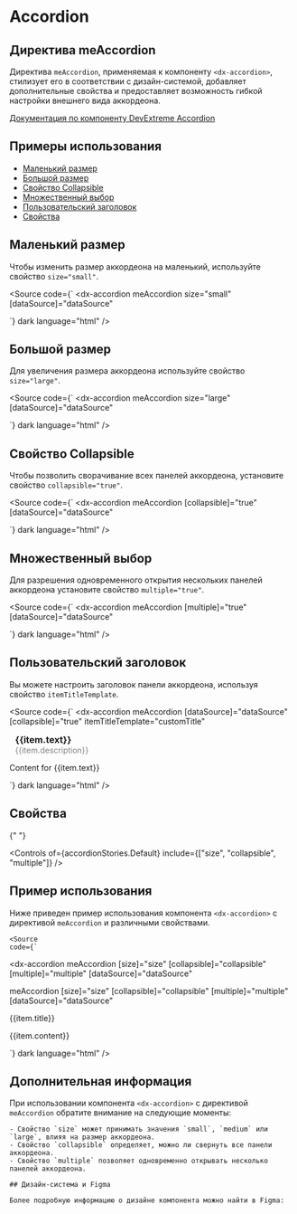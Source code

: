 
<Meta
  title="Components/Accordion(RC)"
  component={MeAccordionDirective}
  of={accordionStories}
/>

# Accordion

## Директива meAccordion

Директива `meAccordion`, применяемая к компоненту `<dx-accordion>`, стилизует его в соответствии с дизайн-системой, добавляет дополнительные свойства и предоставляет возможность гибкой настройки внешнего вида аккордеона.

[Документация по компоненту DevExtreme Accordion](https://js.devexpress.com/Documentation/ApiReference/UI_Components/dxAccordion/)

<Source of={accordionStories.Default} dark language="html" />

## Примеры использования

- [Маленький размер](#маленький-размер)
- [Большой размер](#большой-размер)
- [Свойство Collapsible](#свойство-collapsible)
- [Множественный выбор](#множественный-выбор)
- [Пользовательский заголовок](#пользовательский-заголовок)
- [Свойства](#свойства)

## Маленький размер

Чтобы изменить размер аккордеона на маленький, используйте свойство `size="small"`.

<Source
  code={`
<dx-accordion
  meAccordion
  size="small"
  [dataSource]="dataSource"
></dx-accordion>
`}
  dark
  language="html"
/>

## Большой размер

Для увеличения размера аккордеона используйте свойство `size="large"`.

<Source
  code={`
<dx-accordion
  meAccordion
  size="large"
  [dataSource]="dataSource"
></dx-accordion>
`}
  dark
  language="html"
/>

## Свойство Collapsible

Чтобы позволить сворачивание всех панелей аккордеона, установите свойство `collapsible="true"`.

<Source
  code={`
<dx-accordion
  meAccordion
  [collapsible]="true"
  [dataSource]="dataSource"
></dx-accordion>
`}
  dark
  language="html"
/>

## Множественный выбор

Для разрешения одновременного открытия нескольких панелей аккордеона установите свойство `multiple="true"`.

<Source
  code={`
<dx-accordion
  meAccordion
  [multiple]="true"
  [dataSource]="dataSource"
></dx-accordion>
`}
  dark
  language="html"
/>

## Пользовательский заголовок

Вы можете настроить заголовок панели аккордеона, используя свойство `itemTitleTemplate`.

<Source
  code={`
<dx-accordion
  meAccordion
  [dataSource]="dataSource"
  [collapsible]="true"
  itemTitleTemplate="customTitle"
>
  <div *dxTemplate="let item of 'customTitle'">
    <div style="display: flex; align-items: flex-start;">
      <i class="dx-icon-{{item.icon}}" style="margin-right: 10px; font-size: 18px; color: #000;"></i>
      <div>
        <div style="font-weight: bold; font-size: 16px;">{{item.text}}</div>
        <div style="font-weight: inherit; color: gray; font-size: 14px;">{{item.description}}</div>
      </div>
    </div>
  </div>
  <div *dxTemplate="let item of 'item'">
    <p>Content for {{item.text}}</p>
  </div>
</dx-accordion>
`}
  dark
  language="html"
/>

## Свойства

{" "}

<Controls
  of={accordionStories.Default}
  include={["size", "collapsible", "multiple"]}
/>

## Пример использования

Ниже приведен пример использования компонента `<dx-accordion>` с директивой `meAccordion` и различными свойствами.

    <Source
    code={`

<dx-accordion
meAccordion
[size]="size"
[collapsible]="collapsible"
[multiple]="multiple"
[dataSource]="dataSource"

meAccordion
[size]="size"
[collapsible]="collapsible"
[multiple]="multiple"
[dataSource]="dataSource"

>

  <div *dxTemplate="let item of 'title'">
    <span>{{item.title}}</span>
  </div>
  <div *dxTemplate="let item of 'item'">
    <p>{{item.content}}</p>
  </div>
</dx-accordion>
`}
  dark
  language="html"
/>

## Дополнительная информация

При использовании компонента `<dx-accordion>` с директивой `meAccordion` обратите внимание на следующие моменты:

    - Свойство `size` может принимать значения `small`, `medium` или `large`, влияя на размер аккордеона.
    - Свойство `collapsible` определяет, можно ли свернуть все панели аккордеона.
    - Свойство `multiple` позволяет одновременно открывать несколько панелей аккордеона.

    ## Дизайн-система и Figma

    Более подробную информацию о дизайне компонента можно найти в Figma:
